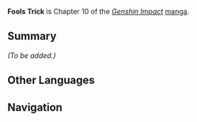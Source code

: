 {{Stub|Add summary and characters}}
{{Manga Infobox
|title      = Fools Trick
|image      = <gallery>
Manga Chapter 10 Cover 1.png|Part 1
Manga Chapter 10 Cover 2.png|Part 2
</gallery>
|chapter    = 10
|characters = 
|prev       = Ludi Harpastum (Manga)
|next       = Serpent's Dance
|link       = https://genshin.hoyoverse.com/en/manga/detail/729
|link2      = https://genshin.hoyoverse.com/en/manga/detail/730
}}
{{Description|A circus performance evokes nightmarish memories for [[Collei]]. What kind of grim past does she have for such a thing to push her to the brink of a breakdown?}}
'''Fools Trick''' is Chapter 10 of the ''[[Genshin Impact]]'' [[manga]].

==Summary==
''(To be added.)''

==Other Languages==
{{Other Languages
|en      = Fools Trick
|zhs     = 愚戏
|zhs_rm  = Yúxì
|zht     = 愚戲
|zht_rm  = Yúxì
|zh_tl   = Foolish Play
|ja      = 愚かな劇
|ja_rm   = Oroka-na Geki
|ja_tl   = Foolish Play
|ko      = 어릿광대의 트릭
|ko_rm   = Eoritgwangdae-ui Teurik
|ko_tl   = Clown's Trick
|es      = El Gran Truco
|es_tl   = The Grand Trick
|fr      = Le Tour du Fou
|fr_tl   = The Fool's Trick
|ru      = Дурацкие Шутки
|ru_tl   = 
|th      = ละคร
|th_rm   = 
|th_tl   = 
|vi      = Vở Kịch
|vi_tl   = 
|de      = Der Zaubertrick
|de_tl   = The Magic Trick
|id      = Trik Sulap
|id_tl   = Magic Trick
|pt      = Truque para Tolos
|pt_tl   = 
}}

==Navigation==
{{Manga Navbox}}